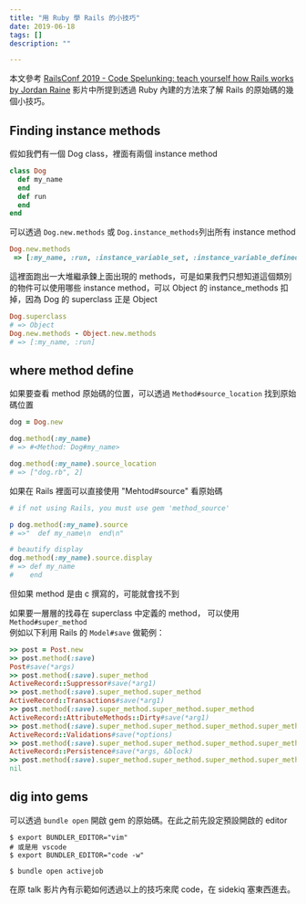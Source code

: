```yaml
---
title: "用 Ruby 學 Rails 的小技巧"
date: 2019-06-18
tags: []
description: ""

---
```


本文參考 [RailsConf 2019 - Code Spelunking: teach yourself how Rails works by Jordan Raine](https://youtu.be/LiyLXklIQHc) 影片中所提到透過 Ruby 內建的方法來了解 Rails 的原始碼的幾個小技巧。

## Finding instance methods

假如我們有一個 Dog class，裡面有兩個 instance method

```ruby
class Dog
  def my_name
  end
  def run
  end
end
```

可以透過 `Dog.new.methods` 或 `Dog.instance_methods`列出所有 instance method

```ruby
Dog.new.methods
 => [:my_name, :run, :instance_variable_set, :instance_variable_defined?, :remove_instance_variable, :instance_of?, :kind_of?, :is_a?, :tap, :instance_variable_get, :public_methods, :instance_variables, :method, :public_method, :define_singleton_method, :public_send, :singleton_method, :extend, :pp, :to_enum, :enum_for, :<=>, :===, :=~, :!~, :eql?, :respond_to?, :freeze, :inspect, :object_id, :send, :to_s, :display, :nil?, :hash, :class, :singleton_class, :clone, :itself, :dup, :taint, :yield_self, :untaint, :tainted?, :untrusted?, :untrust, :frozen?, :trust, :methods, :singleton_methods, :protected_methods, :private_methods, :!, :equal?, :instance_eval, :==, :instance_exec, :!=, :__id__, :__send__]
```

這裡面跑出一大堆繼承鍊上面出現的 methods，可是如果我們只想知道這個類別的物件可以使用哪些 instance method，可以 Object 的 instance\_methods 扣掉，因為 Dog 的 superclass 正是 Object

```ruby
Dog.superclass
# => Object
Dog.new.methods - Object.new.methods
# => [:my_name, :run]
```

## where method define

如果要查看 method 原始碼的位置，可以透過 `Method#source_location` 找到原始碼位置

```ruby
dog = Dog.new 

dog.method(:my_name)
# => #<Method: Dog#my_name>

dog.method(:my_name).source_location
# => ["dog.rb", 2]
```

如果在 Rails 裡面可以直接使用 "Mehtod#source" 看原始碼

```ruby
# if not using Rails, you must use gem 'method_source'

p dog.method(:my_name).source
# =>"  def my_name\n  end\n"

# beautify display
dog.method(:my_name).source.display
# => def my_name
#    end
```

但如果 method 是由 c 撰寫的，可能就會找不到

如果要一層層的找尋在 superclass 中定義的 method， 可以使用 `Method#super_method`  
例如以下利用 Rails 的 `Model#save` 做範例：

```ruby
>> post = Post.new
>> post.method(:save)
Post#save(*args)
>> post.method(:save).super_method
ActiveRecord::Suppressor#save(*arg1)
>> post.method(:save).super_method.super_method
ActiveRecord::Transactions#save(*arg1)
>> post.method(:save).super_method.super_method.super_method
ActiveRecord::AttributeMethods::Dirty#save(*arg1)
>> post.method(:save).super_method.super_method.super_method.super_method
ActiveRecord::Validations#save(*options)
>> post.method(:save).super_method.super_method.super_method.super_method.super_method
ActiveRecord::Persistence#save(*args, &block)
>> post.method(:save).super_method.super_method.super_method.super_method.super_method.super_method
nil
```

## dig into gems

可以透過 `bundle open` 開啟 gem 的原始碼。在此之前先設定預設開啟的 editor

```shell
$ export BUNDLER_EDITOR="vim"
# 或是用 vscode
$ export BUNDLER_EDITOR="code -w"

$ bundle open activejob
```

在原 talk 影片內有示範如何透過以上的技巧來爬 code，在 sidekiq 塞東西進去。